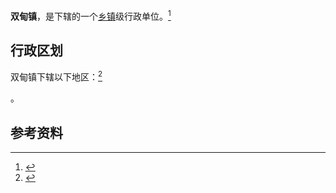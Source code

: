 {{中国乡级行政区|32/06/23/111/000}}

'''双甸镇'''，是{{PRC admin/fullname|32/06/23/111/000|3}}下辖的一个[[乡镇|乡镇]]级行政单位。<ref>{{PRC admin/ref sgc|{{PRC admin/parent|32/06/23/111/000}}}}</ref>

== 行政区划 ==

双甸镇下辖以下地区：<ref>{{PRC admin/ref sgc|32/06/23/111/000}}</ref>

{{PRC admin/children|32/06/23/111/000}}。

== 参考资料 ==

{{reflist}}

{{行政区划小作品}}
{{PRC admin/navcat|32/06/23/111/000}}